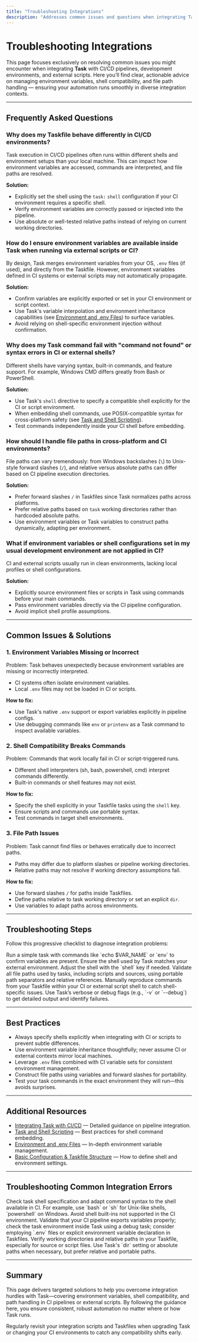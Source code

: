 ```yaml
---
title: "Troubleshooting Integrations"
description: "Addresses common issues and questions when integrating Task with CI/CD pipelines, development environments, or external scripts—covering environment variables, shell compatibility, and file path handling."
---
```


# Troubleshooting Integrations

This page focuses exclusively on resolving common issues you might encounter when integrating **Task** with CI/CD pipelines, development environments, and external scripts. Here you’ll find clear, actionable advice on managing environment variables, shell compatibility, and file path handling — ensuring your automation runs smoothly in diverse integration contexts.

---

## Frequently Asked Questions

### Why does my Taskfile behave differently in CI/CD environments?
Task execution in CI/CD pipelines often runs within different shells and environment setups than your local machine. This can impact how environment variables are accessed, commands are interpreted, and file paths are resolved.

**Solution:**
- Explicitly set the shell using the `task:` `shell` configuration if your CI environment requires a specific shell.
- Verify environment variables are correctly passed or injected into the pipeline.
- Use absolute or well-tested relative paths instead of relying on current working directories.

### How do I ensure environment variables are available inside Task when running via external scripts or CI?
By design, Task merges environment variables from your OS, `.env` files (if used), and directly from the Taskfile. However, environment variables defined in CI systems or external scripts may not automatically propagate.

**Solution:**
- Confirm variables are explicitly exported or set in your CI environment or script context.
- Use Task's variable interpolation and environment inheritance capabilities (see [Environment and .env Files](../../taskfile_concepts/advanced_features/environment_and_dotenv)) to surface variables.
- Avoid relying on shell-specific environment injection without confirmation.

### Why does my Task command fail with "command not found" or syntax errors in CI or external shells?
Different shells have varying syntax, built-in commands, and feature support. For example, Windows CMD differs greatly from Bash or PowerShell.

**Solution:**
- Use Task's `shell` directive to specify a compatible shell explicitly for the CI or script environment.
- When embedding shell commands, use POSIX-compatible syntax for cross-platform safety (see [Task and Shell Scripting](../../guides/integration-real-world-examples/shell-scripting-interop)).
- Test commands independently inside your CI shell before embedding.

### How should I handle file paths in cross-platform and CI environments?
File paths can vary tremendously: from Windows backslashes (`\`) to Unix-style forward slashes (`/`), and relative versus absolute paths can differ based on CI pipeline execution directories.

**Solution:**
- Prefer forward slashes `/` in Taskfiles since Task normalizes paths across platforms.
- Prefer relative paths based on `task` working directories rather than hardcoded absolute paths.
- Use environment variables or Task variables to construct paths dynamically, adapting per environment.

### What if environment variables or shell configurations set in my usual development environment are not applied in CI?
CI and external scripts usually run in clean environments, lacking local profiles or shell configurations.

**Solution:**
- Explicitly source environment files or scripts in Task using commands before your main commands.
- Pass environment variables directly via the CI pipeline configuration.
- Avoid implicit shell profile assumptions.

---

## Common Issues & Solutions

### 1. Environment Variables Missing or Incorrect

Problem: Task behaves unexpectedly because environment variables are missing or incorrectly interpreted.

- CI systems often isolate environment variables.
- Local `.env` files may not be loaded in CI or scripts.

**How to fix:**
- Use Task's native `.env` support or export variables explicitly in pipeline configs.
- Use debugging commands like `env` or `printenv` as a Task command to inspect available variables.

### 2. Shell Compatibility Breaks Commands

Problem: Commands that work locally fail in CI or script-triggered runs.

- Different shell interpreters (sh, bash, powershell, cmd) interpret commands differently.
- Built-in commands or shell features may not exist.

**How to fix:**
- Specify the shell explicitly in your Taskfile tasks using the `shell` key.
- Ensure scripts and commands use portable syntax.
- Test commands in target shell environments.

### 3. File Path Issues

Problem: Task cannot find files or behaves erratically due to incorrect paths.

- Paths may differ due to platform slashes or pipeline working directories.
- Relative paths may not resolve if working directory assumptions fail.

**How to fix:**
- Use forward slashes `/` for paths inside Taskfiles.
- Define paths relative to task working directory or set an explicit `dir`.
- Use variables to adapt paths across environments.

---

## Troubleshooting Steps

Follow this progressive checklist to diagnose integration problems:

<Steps>
<Step title="Verify Environment Variables">
Run a simple task with commands like `echo $VAR_NAME` or `env` to confirm variables are present.
</Step>
<Step title="Check Shell Configuration">
Ensure the shell used by Task matches your external environment. Adjust the shell with the `shell` key if needed.
</Step>
<Step title="Inspect File Paths">
Validate all file paths used by tasks, including scripts and sources, using portable path separators and relative references.
</Step>
<Step title="Test in Isolation">
Manually reproduce commands from your Taskfile within your CI or external script shell to catch shell-specific issues.
</Step>
<Step title="Enable Verbose Logging">
Use Task’s verbose or debug flags (e.g., `-v` or `--debug`) to get detailed output and identify failures.
</Step>
</Steps>

---

## Best Practices

- Always specify shells explicitly when integrating with CI or scripts to prevent subtle differences.
- Use environment variable inheritance thoughtfully; never assume CI or external contexts mirror local machines.
- Leverage `.env` files combined with CI variable sets for consistent environment management.
- Construct file paths using variables and forward slashes for portability.
- Test your task commands in the exact environment they will run—this avoids surprises.

---

## Additional Resources

- [Integrating Task with CI/CD](../../guides/integration-real-world-examples/integrating-with-ci) — Detailed guidance on pipeline integration.
- [Task and Shell Scripting](../../guides/integration-real-world-examples/shell-scripting-interop) — Best practices for shell command embedding.
- [Environment and .env Files](../../taskfile_concepts/advanced_features/environment_and_dotenv) — In-depth environment variable management.
- [Basic Configuration & Taskfile Structure](../../getting-started/configuration-troubleshooting/configuration-basics) — How to define shell and environment settings.

---

## Troubleshooting Common Integration Errors

<AccordionGroup title="Common Integration Errors">
<Accordion title="Command Not Found or Syntax Errors in CI">
Check task shell specification and adapt command syntax to the shell available in CI. For example, use `bash` or `sh` for Unix-like shells, `powershell` on Windows. Avoid shell built-ins not supported in the CI environment.
</Accordion>
<Accordion title="Environment Variables Are Empty or Not Set">
Validate that your CI pipeline exports variables properly; check the task environment inside Task using a debug task; consider employing `.env` files or explicit environment variable declaration in Taskfiles.
</Accordion>
<Accordion title="File Path Failures">
Verify working directories and relative paths in your Taskfile, especially for source or script files. Use Task's `dir` setting or absolute paths when necessary, but prefer relative and portable paths.
</Accordion>
</AccordionGroup>

---

## Summary

This page delivers targeted solutions to help you overcome integration hurdles with Task—covering environment variables, shell compatibility, and path handling in CI pipelines or external scripts. By following the guidance here, you ensure consistent, robust automation no matter where or how Task runs.

<Check>
Regularly revisit your integration scripts and Taskfiles when upgrading Task or changing your CI environments to catch any compatibility shifts early.
</Check>
